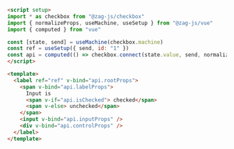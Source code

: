 ```md
<script setup>
import * as checkbox from "@zag-js/checkbox"
import { normalizeProps, useMachine, useSetup } from "@zag-js/vue"
import { computed } from "vue"

const [state, send] = useMachine(checkbox.machine)
const ref = useSetup({ send, id: "1" })
const api = computed(() => checkbox.connect(state.value, send, normalizeProps))
</script>

<template>
  <label ref="ref" v-bind="api.rootProps">
    <span v-bind="api.labelProps">
      Input is
      <span v-if="api.isChecked"> checked</span>
      <span v-else> unchecked</span>
    </span>
    <input v-bind="api.inputProps" />
    <div v-bind="api.controlProps" />
  </label>
</template>
```
